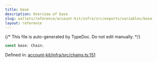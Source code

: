 ```yaml
---
title: base
description: Overview of base
slug: wallets/reference/account-kit/infra/src/exports/variables/base
layout: reference
---
```


{/* This file is auto-generated by TypeDoc. Do not edit manually. */}

```ts
const base: Chain;
```

Defined in: [account-kit/infra/src/chains.ts:151](https://github.com/alchemyplatform/aa-sdk/blob/08ef11b1fc98663df6a97fa93722c7f14b33f1cc/account-kit/infra/src/chains.ts#L151)
